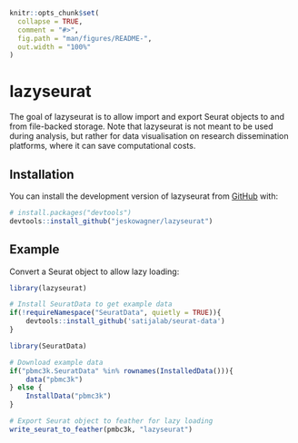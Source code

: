 <!-- README.md is generated from README.Rmd. Please edit that file -->

```r
knitr::opts_chunk$set(
  collapse = TRUE,
  comment = "#>",
  fig.path = "man/figures/README-",
  out.width = "100%"
)
```

# lazyseurat

<!-- badges: start -->
<!-- badges: end -->

The goal of lazyseurat is to allow import and export Seurat objects to and from
    file-backed storage.
    Note that lazyseurat is not meant to be used during analysis,
    but rather for data visualisation on research dissemination
    platforms, where it can save computational costs.

## Installation

You can install the development version of lazyseurat from [GitHub](https://github.com/) with:

``` r
# install.packages("devtools")
devtools::install_github("jeskowagner/lazyseurat")
```

## Example

Convert a Seurat object to allow lazy loading:

```r
library(lazyseurat)

# Install SeuratData to get example data
if(!requireNamespace("SeuratData", quietly = TRUE)){
    devtools::install_github('satijalab/seurat-data')
}

library(SeuratData)

# Download example data
if("pbmc3k.SeuratData" %in% rownames(InstalledData())){
    data("pbmc3k")
} else {
    InstallData("pbmc3k")
}

# Export Seurat object to feather for lazy loading
write_seurat_to_feather(pmbc3k, "lazyseurat")
```

